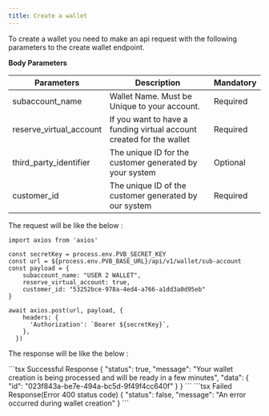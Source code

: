 ```yaml
---
title: Create a wallet
---
```


To create a wallet you need to make an api request with the following parameters to the create wallet endpoint.

**Body Parameters**

| Parameters  | Description | Mandatory |
| --- | --- | --- |
| subaccount_name| Wallet Name. Must be Unique to your account.  | Required |
| reserve_virtual_account| If you want to have a funding virtual account created for the wallet | Required |
| third_party_identifier | The unique ID for the customer generated by your system| Optional |
| customer_id |   The unique ID of the customer generated by our system | Required |

The request will be like the below :

```tsx Ts
import axios from 'axios'

const secretKey = process.env.PVB_SECRET_KEY
const url = ${process.env.PVB_BASE_URL}/api/v1/wallet/sub-account
const payload = {
    subaccount_name: "USER 2 WALLET",
    reserve_virtual_account: true,
    customer_id: "53252bce-978a-4ed4-a766-a1dd3a0d95eb"
}

await axios.post(url, payload, {
    headers: {
      'Authorization': `Bearer ${secretKey}`,
    },
  })
```

The response will be like the below :

<CodeGroup>
```tsx Successful Response
{
  "status": true,
  "message": "Your wallet creation is being processed and will be ready in a few minutes",
  "data": {
    "id": "023f843a-be7e-494a-bc5d-9f49f4cc640f"
  }
}
```
```tsx Failed Response(Error 400 status code)
{
  "status": false,
  "message": "An error occurred during wallet creation"
}
```
</CodeGroup>

